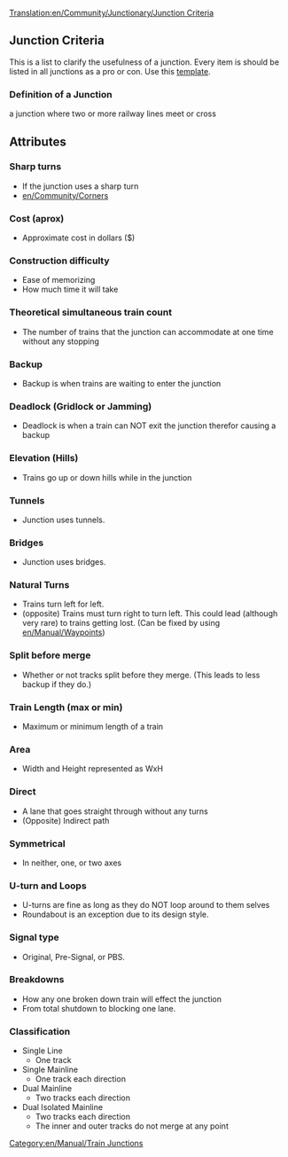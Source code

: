 [[Translation:en/Community/Junctionary/Junction Criteria]]
{{en/Community/Junctionary/Navigation}}
==Junction Criteria==
This is a list to clarify the usefulness of a junction. 
Every item is should be listed in all junctions as a pro or con.
Use this [[Template:en/Community/Junctionary/Junction Criteria|template]].

===Definition of a Junction===
a junction where two or more railway lines meet or cross

==Attributes==

===Sharp turns===
* If the junction uses a sharp turn
* [[en/Community/Corners]]

===Cost (aprox)===
* Approximate cost in dollars ($)

===Construction difficulty===
* Ease of memorizing
* How much time it will take

===Theoretical simultaneous train count===
* The number of trains that the junction can accommodate at one time without any stopping

===Backup===
* Backup is when trains are waiting to enter the junction

===Deadlock (Gridlock or Jamming)===
* Deadlock is when a train can NOT exit the junction therefor causing a backup

===Elevation (Hills)===
* Trains go up or down hills while in the junction

===Tunnels=== 
* Junction uses tunnels.

===Bridges===
* Junction uses bridges.

===Natural Turns=== 
* Trains turn left for left.
* (opposite) Trains must turn right to turn left. This could lead (although very rare) to trains getting lost. (Can be fixed by using [[en/Manual/Waypoints]])

===Split before merge===
* Whether or not tracks split before they merge. (This leads to less backup if they do.)

===Train Length (max or min)===
* Maximum or minimum length of a train

===Area===
* Width and Height represented as WxH

===Direct===
* A lane that goes straight through without any turns
* (Opposite) Indirect path

===Symmetrical===
* In neither, one, or two axes

===U-turn and Loops===
* U-turns are fine as long as they do NOT loop around to them selves
* Roundabout is an exception due to its design style.

===Signal type===
* Original, Pre-Signal, or PBS.

===Breakdowns===
* How any one broken down train will effect the junction
* From total shutdown to blocking one lane.

===Classification===
* Single Line
** One track 
* Single Mainline
** One track each direction
* Dual Mainline
** Two tracks each direction
* Dual Isolated Mainline
** Two tracks each direction
** The inner and outer tracks do not merge at any point


[[Category:en/Manual/Train Junctions]]